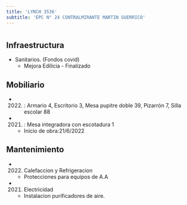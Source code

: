 ```yaml
---
title: 'LYNCH 3536'
subtitle: 'EPC N° 24 CONTRALMIRANTE MARTIN GUERRICO'
---
```


#
## Infraestructura

* Sanitarios. (Fondos covid) 
    + Mejora Edilicia - Finalizado 


## Mobiliario

*  (2022) : Armario 4, Escritorio 3, Mesa pupitre doble 39, Pizarrón 7, Silla escolar 88 

*  (2021) : Mesa integradora con escotadura 1 



    + Inicio de obra:21/6/2022 



## Mantenimiento

*  (2022) Calefaccion y Refrigeracion 
    + Protecciones para equipos de A.A

*  (2021) Electricidad 
    + Instalacion purificadores de aire.






